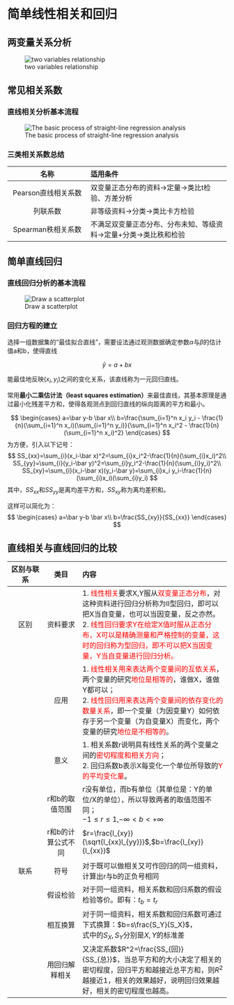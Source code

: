 # 简单线性相关和回归
## 两变量关系分析

![two variables relationship](images\two variables.png "two variables relationship")

## 常见相关系数
### 直线相关分析基本流程

![The basic process of straight-line regression analysis](images\Draw a scatterplot.png "The basic process of straight-line regression analysis")

### 三类相关系数总结

| 名称 | 适用条件 | 
| :--: | :------  |
| Pearson直线相关系数 | 双变量正态分布的资料$\rightarrow$定量$\rightarrow$类比t检验、方差分析 |
| 列联系数 | 非等级资料$\rightarrow$分类$\rightarrow$类比卡方检验 |
| Spearman秩相关系数 | 不满足双变量正态分布、分布未知、等级资料$\rightarrow$定量+分类$\rightarrow$类比秩和检验 |

## 简单直线回归

### 直线回归分析的基本流程

![Draw a scatterplot](images\Draw a scatterplot.png "The basic process of straight-line regression analysis")

### 回归方程的建立

选择一组数据集的“最佳拟合直线”，需要设法通过观测数据确定参数$\alpha$与$\beta$的估计值a和b，使得直线

$$\hat y=a+bx$$

能最佳地反映$(x_i,y_i)$之间的变化关系，该直线称为一元回归直线。

常用**最小二乘估计法（least squares estimation）**来最佳直线，其基本原理是通过最小化残差平方和，使得各观测点到回归直线的纵向距离的平方和最小。

$$
\begin{cases}
a=\bar y-b \bar x\\
b=\frac{\sum_{i=1}^n x_i y_i - \frac{1}{n}(\sum_{i=1}^n x_i)(\sum_{i=1}^n y_i)}{\sum_{i=1}^n x_i^2 - \frac{1}{n}(\sum_{i=1}^n x_i)^2}
\end{cases}
$$
为方便，引入以下记号：
$$
SS_{xx}=\sum_{i}(x_i-\bar x)^2=\sum_{i}x_i^2-\frac{1}{n}(\sum_{i}x_i)^2\\
SS_{yy}=\sum_{i}(y_i-\bar y)^2=\sum_{i}y_i^2-\frac{1}{n}(\sum_{i}y_i)^2\\
SS_{xy}=\sum_{i}(x_i-\bar x)(y_i-\bar y)=\sum_{i}x_i y_i-\frac{1}{n}(\sum_{i}x_i)(\sum_{i}y_i)
$$
其中，$SS_{xx}$和$SS_{yy}$是离均差平方和，$SS_{xy}$称为离均差积和。

这样可以简化为：
$$
\begin{cases}
a=\bar y-b \bar x\\
b=\frac{SS_{xy}}{SS_{xx}}
\end{cases}
$$

## 直线相关与直线回归的比较

| 区别与联系 | 类目 | 内容 |
| :-: | :-: | :----------- |
| 区别 | 资料要求 | 1. <font color=Red>线性相关</font>要求X,Y服从<font color=Red>双变量正态分布</font>，对这种资料进行回归分析称为$\textrm{II}$型回归，即可以把X当自变量，也可以当因变量，反之亦然。<br>2. <font color=Red>线性回归要求<font color=Red>Y在给定X值时服从正态分布</font>，X可以是精确测量和严格控制的变量，这时的回归称为\textrm{I}型回归，即不可以把X当因变量，Y当自变量进行回归分析。 |
| | 应用 | 1. <font color=Red>线性相关用来表达两个变量间的互依关系</font>，两个变量的研究<font color=Red>地位是相等的</font>，谁做X，谁做Y都可以；<br>2. <font color=Red>线性回归用来表达两个变量间的依存变化的数量关系</font>，即一个变量（为因变量Y）如何依存于另一个变量（为自变量X）而变化，两个变量的研究<font color=Red>地位是不相等的</font>。 |
|  | 意义 | 1. 相关系数r说明具有线性关系的两个变量之间的<font color=Red>密切程度和相关方向</font>；<br>2. 回归系数b表示X每变化一个单位所导致的<font color=Red>Y的平均变化量</font>。 |
|  | r和b的取值范围 | r没有单位，而b有单位（其单位是：Y的单位/X的单位），所以导致两者的取值范围不同；<br> $-1 \le r \le 1$,$-\infty<b<+\infty$ |
| | r和b的计算公式不同 | $r=\frac{l_{xy}}{\sqrt{l_{xx}l_{yy}}}$,$b=\frac{l_{xy}}{l_{xx}}$ |
| 联系  | 符号 | 对于既可以做相关又可作回归的同一组资料，计算出r与b的正负号相同 |
| | 假设检验 | 对于同一组资料，相关系数和回归系数的假设检验等价。即有：$t_b=t_r$|
| | 相互换算 | 对于同一组资料，相关系数和回归系数可通过下式换算：$b=s\frac{S_Y}{S_X}$，<br>式中的$S_X,S_Y$分别是$X,Y$的标准差 |
| | 用回归解释相关 | 又决定系数$R^2=\frac{SS_{回}}{SS_{总}}$，当总平方和的大小决定了相关的密切程度，回归平方和越接近总平方和，则$R^2$越接近1，相关的效果越好，说明回归效果越好，相关的密切程度也越高。|
